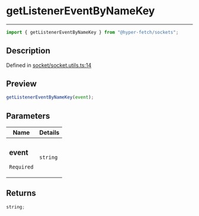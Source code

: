 # getListenerEventByNameKey

<div class="api-docs__separator" data-reactroot="">

---

</div><div class="api-docs__import" data-reactroot="">

```ts
import { getListenerEventByNameKey } from "@hyper-fetch/sockets";
```

</div><div class="api-docs__section">

## Description

</div><div class="api-docs__description"><span class="api-docs__do-not-parse">

</span></div><p class="api-docs__definition">

Defined in
[socket/socket.utils.ts:14](https://github.com/BetterTyped/hyper-fetch/blob/c3e2c45/packages/sockets/src/socket/socket.utils.ts#L14)

</p><div class="api-docs__section">

## Preview

</div><div class="api-docs__preview fn">

```ts
getListenerEventByNameKey(event);
```

</div><div class="api-docs__section">

## Parameters

</div>
<div class="api-docs__parameters">
<table>
<thead><tr><th>Name</th><th>Details</th></tr></thead>
<tbody><tr param-data="event"><td class="api-docs__param-name required">

### event

`Required`

</td><td class="api-docs__param-type">

`string`

</td></tr></tbody></table></div><div class="api-docs__section">

## Returns

</div><div class="api-docs__returns">

```ts
string;
```

</div>

